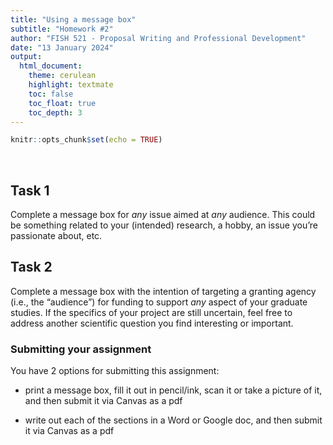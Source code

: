 ```yaml
---
title: "Using a message box"
subtitle: "Homework #2"
author: "FISH 521 - Proposal Writing and Professional Development"
date: "13 January 2024"
output:
  html_document:
    theme: cerulean
    highlight: textmate
    toc: false
    toc_float: true
    toc_depth: 3
---
```


```r
knitr::opts_chunk$set(echo = TRUE)
```

<br>

## Task 1

Complete a message box for *any* issue aimed at *any* audience. This could be something related to your (intended) research, a hobby, an issue you're passionate about, etc. 


## Task 2

Complete a message box with the intention of targeting a granting agency (i.e., the "audience") for funding to support *any* aspect of your graduate studies. If the specifics of your project are still uncertain, feel free to address another scientific question you find interesting or important.


### Submitting your assignment

You have 2 options for submitting this assignment:

* print a message box, fill it out in pencil/ink, scan it or take a picture of it, and then submit it via Canvas as a pdf

* write out each of the sections in a Word or Google doc, and then submit it via Canvas as a pdf
